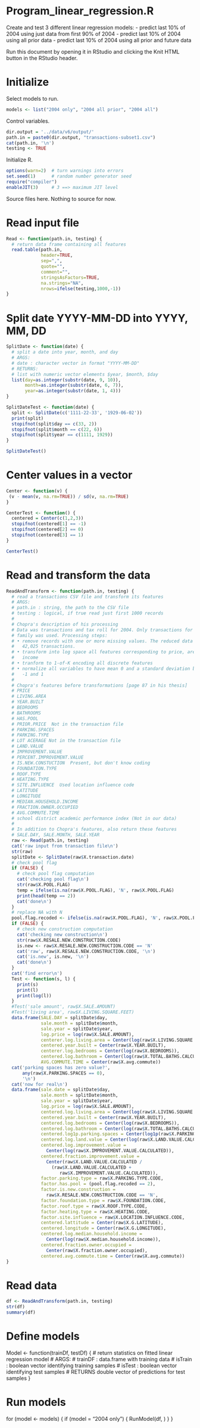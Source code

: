 Program_linear_regression.R
========================================================

Create and test 3 different linear regression models:
- predict last 10% of 2004 using just data from first 90% of 2004
- predict last 10% of 2004 using all prior data
- predict last 10% of 2004 using all prior and future data

Run this document by opening it in RStudio and clicking the Knit HTML button 
in the RStudio header.

# Initialize

Select models to run.

```r
models <- list("2004 only", "2004 all prior", "2004 all")
```

Control variables.

```r
dir.output = '../data/v6/output/'
path.in = paste0(dir.output, "transactions-subset1.csv")
cat(path.in, '\n')
testing <- TRUE
```

Initialize R.

```r
options(warn=2)  # turn warnings into errors
set.seed(1)      # random number generator seed
require("compiler")
enableJIT(3)     # 3 ==> maximum JIT level
```
Source files here. Nothing to source for now.

# Read input file
```r
Read <- function(path.in, testing) {
  # return data frame containing all features 
  read.table(path.in,
             header=TRUE,
             sep=",",
             quote="",
             comment="",
             stringsAsFactors=TRUE,
             na.strings="NA",
             nrows=ifelse(testing,1000,-1))
}
```
# Split date YYYY-MM-DD into YYYY, MM, DD
```r
SplitDate <- function(date) {
  # split a date into year, month, and day
  # ARGS:
  # date : character vector in format "YYYY-MM-DD"
  # RETURNS:
  # list with numeric vector elements $year, $month, $day
  list(day=as.integer(substr(date, 9, 10)), 
       month=as.integer(substr(date, 6, 7)), 
       year=as.integer(substr(date, 1, 4)))
}

SplitDateTest <- function(date) {
  split <- SplitDate(c('1111-22-33', '1929-06-02'))
  print(split)
  stopifnot(split$day == c(33, 2))
  stopifnot(split$month == c(22, 6))
  stopifnot(split$year == c(1111, 1929))
}

SplitDateTest()
```
# Center values in a vector
```r
Center <- function(v) {
 (v - mean(v, na.rm=TRUE)) / sd(v, na.rm=TRUE)
}

CenterTest <- function() {
  centered = Center(c(1,2,3))
  stopifnot(centered[1] == -1)
  stopifnot(centered[2] == 0)
  stopifnot(centered[3] == 1)
}

CenterTest()
```
# Read and transform the data
```r
ReadAndTransform <- function(path.in, testing) {
  # read a transactions CSV file and transform its features
  # ARGS:
  # path.in : string, the path to the CSV file
  # testing : logical, if true read just first 1000 records 
  #
  # Chopra's description of his processing
  # Data was transactions and tax roll for 2004. Only transactions for single 
  # family was used. Processing steps:
  # • remove records with one or more missing values. The reduced data set had
  #   42,025 transactions.
  # • transform into log space all features corresponding to price, area, and
  #   income
  # • tranform to 1-of-K encoding all discrete features
  # • normalize all variables to have mean 0 and a standard deviation between
  #   -1 and 1
  #
  # Chopra's features before transformations [page 87 in his thesis]
  # PRICE
  # LIVING.AREA
  # YEAR.BUILT
  # BEDROOMS
  # BATHROOMS
  # HAS.POOL
  # PRIOR.PRICE  Not in the transaction file
  # PARKING.SPACES
  # PARKING.TYPE
  # LOT ACERAGE Not in the transaction file
  # LAND.VALUE
  # IMPROVEMENT.VALUE
  # PERCENT.IMPROVEMENT.VALUE
  # IS.NEW.CONSTUCTION  Present, but don't know coding
  # FOUNDATION.TYPE
  # ROOF.TYPE
  # HEATING.TYPE
  # SITE.INFLUENCE  Used location influence code
  # LATITUDE
  # LONGITUDE
  # MEDIAN.HOUSEHOLD.INCOME
  # FRACTION.OWNER.OCCUPIED
  # AVG.COMMUTE.TIME
  # school district academic performance index (Not in our data)
  #
  # In addition to Chopra's features, also return these features
  # SALE.DAY, SALE.MONTH, SALE.YEAR
  raw <- Read(path.in, testing)
  cat('raw input from transaction file\n')
  str(raw)
  splitDate <- SplitDate(raw$X.transaction.date)
  # check pool flag
  if (FALSE) {
    # check pool flag computation
    cat('checking pool flag\n')
    str(raw$X.POOL.FLAG)
    temp = ifelse(is.na(raw$X.POOL.FLAG), 'N', raw$X.POOL.FLAG)
    print(head(temp == 2))
    cat('done\n')
  }
  # replace NA with N
  pool.flag.recoded <- ifelse(is.na(raw$X.POOL.FLAG), 'N', raw$X.POOL.FLAG)
  if (FALSE) {
    # check new construction computation
    cat('checking new construction\n')
    str(raw$X.RESALE.NEW.CONSTRUCTION.CODE)
    is.new <- raw$X.RESALE.NEW.CONSTRUCTION.CODE == 'N'
    cat('raw', raw$X.RESALE.NEW.CONSTRUCTION.CODE, '\n')
    cat('is.new', is.new, '\n')
    cat('done\n')
  }
  cat('find error\n')
  Test <- function(s, l) {
    print(s)
    print(l)
    print(log(l))
  }
  #Test('sale amount', raw$X.SALE.AMOUNT)
  #Test('living area', raw$X.LIVING.SQUARE.FEET)
  data.frame(SALE.DAY = splitDate$day,
             sale.month = splitDate$month,
             sale.year = splitDate$year,
             log.price = log(raw$X.SALE.AMOUNT),
             centerer.log.living.area = Center(log(raw$X.LIVING.SQUARE.FEET)),
             centered.year.built = Center(raw$X.YEAR.BUILT),
             centerer.log.bedrooms = Center(log(raw$X.BEDROOMS)),
             centered.log.bathroom = Center(log(raw$X.TOTAL.BATHS.CALCULATED)),
             AVG.COMMUTE.TIME = Center(raw$X.avg.commute))
  cat('parking spaces has zero value?', 
      any(raw$X.PARKING.SPACES == 0),
      '\n')
  cat('now for real\n')
  data.frame(sale.date = splitDate$day,
             sale.month = splitDate$month,
             sale.year = splitDate$year,
             log.price = log(raw$X.SALE.AMOUNT),
             centered.log.living.area = Center(log(raw$X.LIVING.SQUARE.FEET)),
             centered.year.built = Center(raw$X.YEAR.BUILT),
             centered.log.bedrooms = Center(log(raw$X.BEDROOMS)),
             centered.log.bathroom = Center(log(raw$X.TOTAL.BATHS.CALCULATED)),
             centered.log1p.parking.spaces = Center(log1p(raw$X.PARKING.SPACES)),
             centered.log.land.value = Center(log(raw$X.LAND.VALUE.CALCULATED)),
             centered.log.improvement.value = 
               Center(log(raw$X.IMPROVEMENT.VALUE.CALCULATED)),
             centered.fraction.improvement.value = 
               Center(raw$X.LAND.VALUE.CALCULATED / 
                 (raw$X.LAND.VALUE.CALCULATED + 
                    raw$X.IMPROVEMENT.VALUE.CALCULATED)),
             factor.parking.type = raw$X.PARKING.TYPE.CODE,
             factor.has.pool = (pool.flag.recoded == 2),
             factor.is.new.construction = 
               raw$X.RESALE.NEW.CONSTRUCTION.CODE == 'N',
             factor.foundation.type = raw$X.FOUNDATION.CODE,
             factor.roof.type = raw$X.ROOF.TYPE.CODE,
             factor.heating.type = raw$X.HEATING.CODE,
             factor.site.influence = raw$X.LOCATION.INFLUENCE.CODE,
             centered.lattitude = Center(raw$X.G.LATITUDE),
             centered.longitude = Center(raw$X.G.LONGITUDE),
             centered.log.median.household.income = 
               Center(log(raw$X.median.household.income)),
             centered.fraction.owner.occupied = 
               Center(raw$X.fraction.owner.occupied),
             centered.avg.commute.time = Center(raw$X.avg.commute))
}
```
# Read data
```r
df <- ReadAndTransform(path.in, testing)
str(df)
summary(df)
```
# Define models

Model <- function(trainDf, testDf) {
  # return statistics on fitted linear regression model
  # ARGS:
  # trainDF : data.frame with training data
  # isTrain : boolean vector identifying training samples
  # isTest  : boolean vector identifying test samples
  # RETURNS double vector of predictions for test samples
}

# Run models

for (model <- models) {
  if (model = "2004 only") {
    RunModel(df, )
  }
}